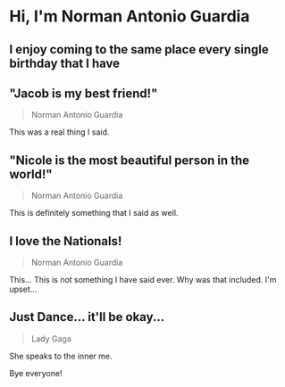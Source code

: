 




# Hi, I'm Norman Antonio Guardia

## I enjoy coming to the same place every single birthday that I have

## "Jacob is my best friend!"
> Norman Antonio Guardia

This was a real thing I said.

## "Nicole is the most beautiful person in the world!"
> Norman Antonio Guardia

This is definitely something that I said as well.

## I love the Nationals!
> Norman Antonio Guardia

This... 
This is not something I have said ever. 
Why was that included. 
I'm upset...

## Just Dance... it'll be okay...
> Lady Gaga

She speaks to the inner me.

Bye everyone!